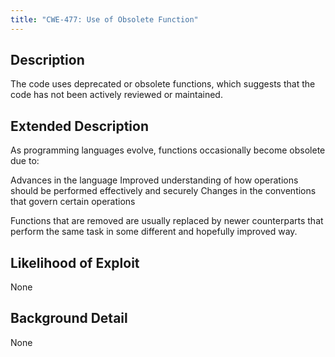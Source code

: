 ```yaml
---
title: "CWE-477: Use of Obsolete Function"
---
```


## Description
The code uses deprecated or obsolete functions, which suggests that the code has not been actively reviewed or maintained.

## Extended Description

As programming languages evolve, functions occasionally become obsolete due to:

Advances in the language
Improved understanding of how operations should be performed effectively and securely
Changes in the conventions that govern certain operations

Functions that are removed are usually replaced by newer counterparts that perform the same task in some different and hopefully improved way.


## Likelihood of Exploit
None

## Background Detail
None
        